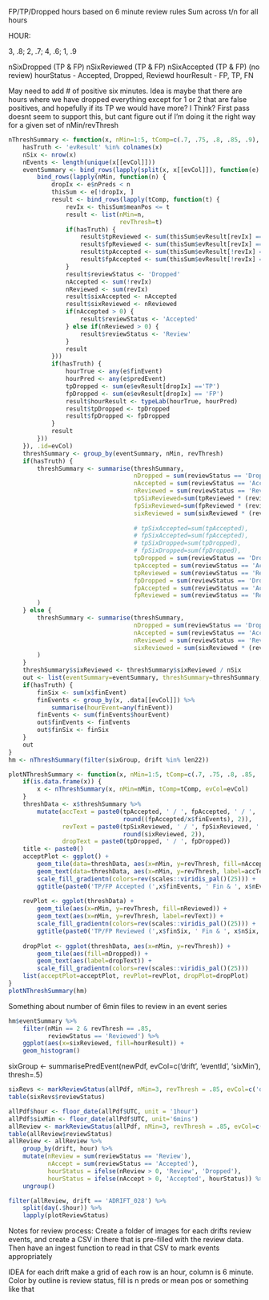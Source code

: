 FP/TP/Dropped hours based on 6 minute review rules
Sum across t/n for all hours


HOUR:

3, .8; 2, .7; 4, .6; 1, .9

nSixDropped (TP & FP)
nSixReviewed (TP & FP)
nSixAccepted (TP & FP) (no review)
hourStatus - Accepted, Dropped, Reviewd
hourResult - FP, TP, FN

May need to add # of positive six minutes. Idea is maybe that there are hours where we have
dropped everything except for 1 or 2 that are false positives, and hopefully if its TP
we would have more? I Think? First pass doesnt seem to support this, but cant figure out
if I'm doing it the right way for a given set of nMin/revThresh

```r
nThreshSummary <- function(x, nMin=1:5, tComp=c(.7, .75, .8, .85, .9), evCol='eventId') {
    hasTruth <- 'evResult' %in% colnames(x)
    nSix <- nrow(x)
    nEvents <- length(unique(x[[evCol]]))
    eventSummary <- bind_rows(lapply(split(x, x[[evCol]]), function(e) {
        bind_rows(lapply(nMin, function(n) {
            dropIx <- e$nPreds < n
            thisSum <- e[!dropIx, ]
            result <- bind_rows(lapply(tComp, function(t) {
                revIx <- thisSum$meanPos <= t
                result <- list(nMin=n,
                               revThresh=t)
                if(hasTruth) {
                    result$tpReviewed <- sum(thisSum$evResult[revIx] == 'TP')
                    result$fpReviewed <- sum(thisSum$evResult[revIx] == 'FP')
                    result$tpAccepted <- sum(thisSum$evResult[!revIx] == 'TP')
                    result$fpAccepted <- sum(thisSum$evResult[!revIx] == 'FP')
                }
                result$reviewStatus <- 'Dropped'
                nAccepted <- sum(!revIx)
                nReviewed <- sum(revIx)
                result$sixAccepted <- nAccepted
                result$sixReviewed <- nReviewed
                if(nAccepted > 0) {
                    result$reviewStatus <- 'Accepted'
                } else if(nReviewed > 0) {
                    result$reviewStatus <- 'Review'
                }
                result
            }))
            if(hasTruth) {
                hourTrue <- any(e$finEvent)
                hourPred <- any(e$predEvent)
                tpDropped <- sum(e$evResult[dropIx] =='TP')
                fpDropped <- sum(e$evResult[dropIx] == 'FP')
                result$hourResult <- typeLab(hourTrue, hourPred)
                result$tpDropped <- tpDropped
                result$fpDropped <- fpDropped
            }
            result
        }))
    }), .id=evCol)
    threshSummary <- group_by(eventSummary, nMin, revThresh)
    if(hasTruth) {
        threshSummary <- summarise(threshSummary, 
                                   nDropped = sum(reviewStatus == 'Dropped'),
                                   nAccepted = sum(reviewStatus == 'Accepted'),
                                   nReviewed = sum(reviewStatus == 'Review'),
                                   tpSixReviewed=sum(tpReviewed * (reviewStatus == 'Review')),
                                   fpSixReviewed=sum(fpReviewed * (reviewStatus == 'Review')),
                                   sixReviewed = sum(sixReviewed * (reviewStatus == 'Review')),
                                   
                                   # tpSixAccepted=sum(tpAccepted),
                                   # fpSixAccepted=sum(fpAccepted),
                                   # tpSixDropped=sum(tpDropped),
                                   # fpSixDropped=sum(fpDropped),
                                   tpDropped = sum(reviewStatus == 'Dropped' & hourResult == 'TP'),
                                   tpAccepted = sum(reviewStatus == 'Accepted' & hourResult == 'TP'),
                                   tpReviewed = sum(reviewStatus == 'Review' & hourResult == 'TP'),
                                   fpDropped = sum(reviewStatus == 'Dropped' & hourResult == 'FP'),
                                   fpAccepted = sum(reviewStatus == 'Accepted' & hourResult == 'FP'),
                                   fpReviewed = sum(reviewStatus == 'Review' & hourResult == 'FP')
        )
    } else {
        threshSummary <- summarise(threshSummary,
                                   nDropped = sum(reviewStatus == 'Dropped'),
                                   nAccepted = sum(reviewStatus == 'Accepted'),
                                   nReviewed = sum(reviewStatus == 'Review'),
                                   sixReviewed = sum(sixReviewed * (reviewStatus == 'Review'))
        )
    }
    threshSummary$sixReviewed <- threshSummary$sixReviewed / nSix
    out <- list(eventSummary=eventSummary, threshSummary=threshSummary, nEvents=nEvents, nSix=nSix)
    if(hasTruth) {
        finSix <- sum(x$finEvent)
        finEvents <- group_by(x, .data[[evCol]]) %>% 
            summarise(hourEvent=any(finEvent))
        finEvents <- sum(finEvents$hourEvent)
        out$finEvents <- finEvents
        out$finSix <- finSix
    }
    out
}
hm <- nThreshSummary(filter(sixGroup, drift %in% len22))
```

```r
plotNThreshSummary <- function(x, nMin=1:5, tComp=c(.7, .75, .8, .85, .9), evCol='eventId') {
    if(is.data.frame(x)) {
        x <- nThreshSummary(x, nMin=nMin, tComp=tComp, evCol=evCol)
    }
    threshData <- x$threshSummary %>% 
        mutate(accText = paste0(tpAccepted, ' / ', fpAccepted, ' / ',
                                round((fpAccepted/x$finEvents), 2)),
               revText = paste0(tpSixReviewed, ' / ', fpSixReviewed, ' / ',
                                round(sixReviewed, 2)),
               dropText = paste0(tpDropped, ' / ', fpDropped))
    title <- paste0()
    acceptPlot <- ggplot() +
        geom_tile(data=threshData, aes(x=nMin, y=revThresh, fill=nAccepted)) +
        geom_text(data=threshData, aes(x=nMin, y=revThresh, label=accText)) +
        scale_fill_gradientn(colors=rev(scales::viridis_pal()(25))) +
        ggtitle(paste0('TP/FP Accepted (',x$finEvents, ' Fin & ', x$nEvents, ' Total Events)'))
    
    revPlot <- ggplot(threshData) +
        geom_tile(aes(x=nMin, y=revThresh, fill=nReviewed)) +
        geom_text(aes(x=nMin, y=revThresh, label=revText)) +
        scale_fill_gradientn(colors=rev(scales::viridis_pal()(25))) +
        ggtitle(paste0('TP/FP Reviewed (',x$finSix, ' Fin & ', x$nSix, ' Total Six)'))
    
    dropPlot <- ggplot(threshData, aes(x=nMin, y=revThresh)) +
        geom_tile(aes(fill=nDropped)) +
        geom_text(aes(label=dropText)) +
        scale_fill_gradientn(colors=rev(scales::viridis_pal()(25)))
    list(acceptPlot=acceptPlot, revPlot=revPlot, dropPlot=dropPlot)
}
plotNThreshSummary(hm)
```

Something about number of 6min files to review in an event series

```r
hm$eventSummary %>% 
    filter(nMin == 2 & revThresh == .85,
           reviewStatus == 'Reviewed') %>% 
    ggplot(aes(x=sixReviewed, fill=hourResult)) +
    geom_histogram()
```

sixGroup <- summarisePredEvent(newPdf, evCol=c('drift', 'eventId', 'sixMin'), thresh=.5)

```r
sixRevs <- markReviewStatus(allPdf, nMin=3, revThresh = .85, evCol=c('drift', 'hour', 'sixMin'))
table(sixRevs$reviewStatus)
```
```r
allPdf$hour <- floor_date(allPdf$UTC, unit = '1hour')
allPdf$sixMin <- floor_date(allPdf$UTC, unit='6mins')
allReview <- markReviewStatus(allPdf, nMin=3, revThresh = .85, evCol=c('drift', 'hour', 'sixMin'))
table(allReview$reviewStatus)
allReview <- allReview %>% 
    group_by(drift, hour) %>% 
    mutate(nReview = sum(reviewStatus == 'Review'),
           nAccept = sum(reviewStatus == 'Accepted'),
           hourStatus = ifelse(nReview > 0, 'Review', 'Dropped'),
           hourStatus = ifelse(nAccept > 0, 'Accepted', hourStatus)) %>% 
    ungroup()
```

```r


filter(allReview, drift == 'ADRIFT_028') %>% 
    split(day(.$hour)) %>%
    lapply(plotReviewStatus)
```

Notes for review process:
Create a folder of images for each drifts review events, and create a CSV in there
that is pre-filled with the review data. Then have an ingest function to read in that
CSV to mark events appropriately

IDEA for each drift make a grid of each row is an hour, column is 6 minute. Color
by outline is review status, fill is n preds or mean pos or something like that